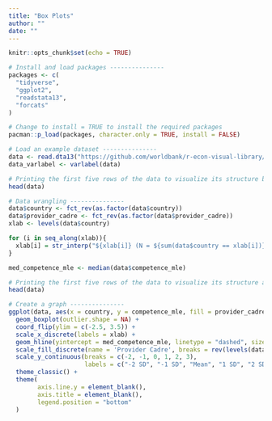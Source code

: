 ```yaml
---
title: "Box Plots"
author: ""
date: ""
---
```


```r
knitr::opts_chunk$set(echo = TRUE)
```

```r

# Install and load packages ---------------
packages <- c(
  "tidyverse",
  "ggplot2",
  "readstata13",
  "forcats"
)

# Change to install = TRUE to install the required packages
pacman::p_load(packages, character.only = TRUE, install = FALSE)

# Load an example dataset ---------------
data <- read.dta13("https://github.com/worldbank/r-econ-visual-library/raw/master/Library/Data/BoxPlot.dta")
data_varlabel <- varlabel(data)

# Printing the first five rows of the data to visualize its structure before data wrangling
head(data)

# Data wrangling ---------------
data$country <- fct_rev(as.factor(data$country))
data$provider_cadre <- fct_rev(as.factor(data$provider_cadre))
xlab <- levels(data$country)

for (i in seq_along(xlab)){
  xlab[i] = str_interp("${xlab[i]} (N = ${sum(data$country == xlab[i])})")
}

med_competence_mle <- median(data$competence_mle)

# Printing the first five rows of the data to visualize its structure after data wrangling
head(data)

# Create a graph ---------------
ggplot(data, aes(x = country, y = competence_mle, fill = provider_cadre)) +
  geom_boxplot(outlier.shape = NA) +
  coord_flip(ylim = c(-2.5, 3.5)) +
  scale_x_discrete(labels = xlab) +
  geom_hline(yintercept = med_competence_mle, linetype = "dashed", size = 0.3) +
  scale_fill_discrete(name = 'Provider Cadre', breaks = rev(levels(data$provider_cadre))) +
  scale_y_continuous(breaks = c(-2, -1, 0, 1, 2, 3),
                     labels = c("-2 SD", "-1 SD", "Mean", "1 SD", "2 SD", "3 SD")) +
  theme_classic() +
  theme(
        axis.line.y = element_blank(),
        axis.title = element_blank(),
        legend.position = "bottom"
  )

```
